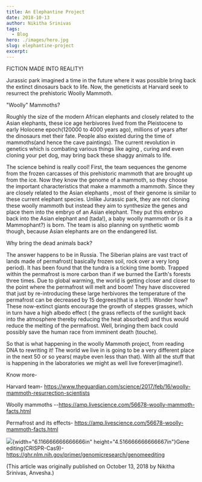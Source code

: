 ```yaml
---
title: An Elephantine Project
date: 2018-10-13
author: Nikitha Srinivas
tags:
  - Blog
hero: ./images/hero.jpg
slug: elephantine-project
excerpt:
---
```


FICTION MADE INTO REALITY!

Jurassic park imagined a time in the future where it was possible bring
back the extinct dinosaurs back to life. Now, the geneticists at Harvard
seek to resurrect the prehistoric Woolly Mammoth.

"Woolly" Mammoths?

Roughly the size of the modern African elephants and closely related to
the Asian elephants, these ice age herbivores lived from the Pleistocene
to early Holocene epoch(120000 to 4000 years ago), millions of years
after the dinosaurs met their fate. People also existed during the time
of mammoths(and hence the cave paintings). The current revolution in
genetics which is combating various things like aging , curing and even
cloning your pet dog, may bring back these shaggy animals to life.

The science behind is really cool! First, the team sequences the genome
from the frozen carcasses of this prehistoric mammoth that are brought
up from the ice. Now they know the genome of a mammoth, so they choose
the important characteristics that make a mammoth a mammoth. Since they
are closely related to the Asian elephants , most of their genome is
similar to these current elephant species. Unlike Jurassic park, they
are not cloning these woolly mammoth but instead they aim to synthesize
the genes and place them into the embryo of an Asian elephant. They put
this embryo back into the Asian elephant and (tada!), a baby woolly
mammoth or (is it a Mammophant?) is born. The team is also planning on
synthetic womb though, because Asian elephants are on the endangered
list.

Why bring the dead animals back?

The answer happens to be in Russia. The Siberian plains are vast tract
of lands made of permafrost( basically frozen soil, rock over a very
long period). It has been found that the tundra is a ticking time bomb.
Trapped within the permafrost is more carbon than if we burned the
Earth's forests three times. Due to global warming, the world is getting
closer and closer to the point where the permafrost will melt and boom!
They have discovered that just by re-introducing these large herbivores
the temperature of the permafrost can be decreased by 15 degrees(that is
a lot!!). Wonder how? These now-extinct giants encourage the growth of
steppes grasses, which in turn have a high albedo effect ( the grass
reflects of the sunlight back into the atmosphere thereby reducing the
heat absorbed) and thus would reduce the melting of the permafrost.
Well, bringing them back could possibly save the human race from
imminent death (touche).

So that is what happening in the woolly Mammoth project, from reading
DNA to rewriting it! The world we live in is going to be a very
different place in the next 50 or so years( maybe even less than that).
With all the stuff that is happening in the laboratories we might as
well live forever(imagine!).

Know more-

Harvard team-
https://www.theguardian.com/science/2017/feb/16/woolly-mammoth-resurrection-scientists

Woolly mammoths
--https://amp.livescience.com/56678-woolly-mammoth-facts.html

Permafrost and its effects-
https://amp.livescience.com/56678-woolly-mammoth-facts.html

![](media/image1.JPG){width="6.116666666666666in"
height="4.516666666666667in"}Gene editing(CRISPR-Cas9)-
https://ghr.nlm.nih.gov/primer/genomicresearch/genomeediting

(This article was originally published on October 13, 2018 by Nikitha
Srinivas, Anvesha.)
